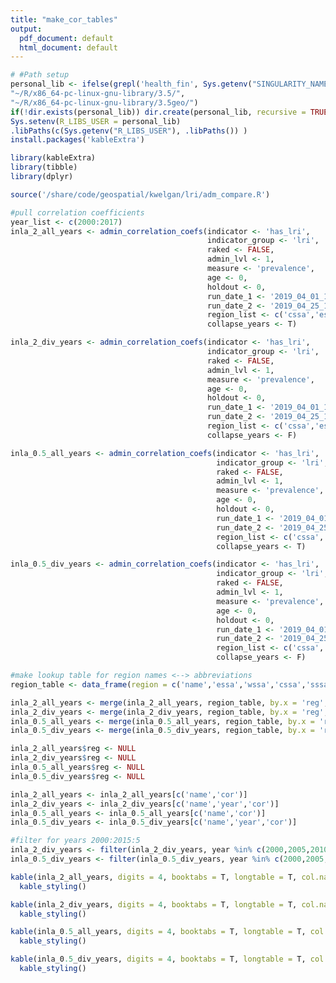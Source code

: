 ```yaml
---
title: "make_cor_tables"
output:
  pdf_document: default
  html_document: default
---
```


```r
# #Path setup
personal_lib <- ifelse(grepl('health_fin', Sys.getenv("SINGULARITY_NAME")) ,
"~/R/x86_64-pc-linux-gnu-library/3.5/",
"~/R/x86_64-pc-linux-gnu-library/3.5geo/")
if(!dir.exists(personal_lib)) dir.create(personal_lib, recursive = TRUE)
Sys.setenv(R_LIBS_USER = personal_lib)
.libPaths(c(Sys.getenv("R_LIBS_USER"), .libPaths()) )
install.packages('kableExtra')

library(kableExtra)
library(tibble)
library(dplyr)

source('/share/code/geospatial/kwelgan/lri/adm_compare.R')
```

```r
#pull correlation coefficients
year_list <- c(2000:2017)
inla_2_all_years <- admin_correlation_coefs(indicator <- 'has_lri',
                                            indicator_group <- 'lri',
                                            raked <- FALSE,
                                            admin_lvl <- 1,
                                            measure <- 'prevalence',
                                            age <- 0,
                                            holdout <- 0,
                                            run_date_1 <- '2019_04_01_15_28_31',
                                            run_date_2 <- '2019_04_25_15_49_17',
                                            region_list <- c('cssa','essa','wssa','name','sssa'),
                                            collapse_years <- T)

inla_2_div_years <- admin_correlation_coefs(indicator <- 'has_lri',
                                            indicator_group <- 'lri',
                                            raked <- FALSE,
                                            admin_lvl <- 1,
                                            measure <- 'prevalence',
                                            age <- 0,
                                            holdout <- 0,
                                            run_date_1 <- '2019_04_01_15_28_31',
                                            run_date_2 <- '2019_04_25_15_49_17',
                                            region_list <- c('cssa','essa','wssa','name','sssa'),
                                            collapse_years <- F)

inla_0.5_all_years <- admin_correlation_coefs(indicator <- 'has_lri',
                                              indicator_group <- 'lri',
                                              raked <- FALSE,
                                              admin_lvl <- 1,
                                              measure <- 'prevalence',
                                              age <- 0,
                                              holdout <- 0,
                                              run_date_1 <- '2019_04_01_15_28_31',
                                              run_date_2 <- '2019_04_25_15_50_13',
                                              region_list <- c('cssa','essa','wssa','name','sssa'),
                                              collapse_years <- T)

inla_0.5_div_years <- admin_correlation_coefs(indicator <- 'has_lri',
                                              indicator_group <- 'lri',
                                              raked <- FALSE,
                                              admin_lvl <- 1,
                                              measure <- 'prevalence',
                                              age <- 0,
                                              holdout <- 0,
                                              run_date_1 <- '2019_04_01_15_28_31',
                                              run_date_2 <- '2019_04_25_15_50_13',
                                              region_list <- c('cssa','essa','wssa','name','sssa'),
                                              collapse_years <- F)
```

```r
#make lookup table for region names <--> abbreviations
region_table <- data_frame(region = c('name','essa','wssa','cssa','sssa'), name = c('Northern Africa','Eastern Sub-Saharan Africa', 'Western Sub-Saharan Africa', 'Central Sub-Saharan Africa', 'Southern Sub-Saharan Africa'))

inla_2_all_years <- merge(inla_2_all_years, region_table, by.x = 'reg', by.y = 'region')
inla_2_div_years <- merge(inla_2_div_years, region_table, by.x = 'reg', by.y = 'region')
inla_0.5_all_years <- merge(inla_0.5_all_years, region_table, by.x = 'reg', by.y = 'region')
inla_0.5_div_years <- merge(inla_0.5_div_years, region_table, by.x = 'reg', by.y = 'region')

inla_2_all_years$reg <- NULL
inla_2_div_years$reg <- NULL
inla_0.5_all_years$reg <- NULL
inla_0.5_div_years$reg <- NULL

inla_2_all_years <- inla_2_all_years[c('name','cor')]
inla_2_div_years <- inla_2_div_years[c('name','year','cor')]
inla_0.5_all_years <- inla_0.5_all_years[c('name','cor')]
inla_0.5_div_years <- inla_0.5_div_years[c('name','year','cor')]

#filter for years 2000:2015:5
inla_2_div_years <- filter(inla_2_div_years, year %in% c(2000,2005,2010,2015))
inla_0.5_div_years <- filter(inla_0.5_div_years, year %in% c(2000,2005,2010,2015))

```

```r
kable(inla_2_all_years, digits = 4, booktabs = T, longtable = T, col.names = c('region', 'correlation coefficient'), caption = 'Correlation between admin 1 prevalence means: double priors (2000-2017)') %>%
  kable_styling()
```

```r
kable(inla_2_div_years, digits = 4, booktabs = T, longtable = T, col.names = c('region', 'year', 'correlation coefficient'), caption = 'Correlation between admin 1 prevalence means: double priors (2000-2017)') %>%
  kable_styling()
```

```r
kable(inla_0.5_all_years, digits = 4, booktabs = T, longtable = T, col.names = c('region', 'correlation coefficient'), caption = 'Correlation between admin 1 prevalence means: half priors (2000-2017)') %>%
  kable_styling()
```

```r
kable(inla_0.5_div_years, digits = 4, booktabs = T, longtable = T, col.names = c('region', 'year', 'correlation coefficient'), caption = 'Correlation between admin 1 prevalence means: half priors (2000-2017)') %>%
  kable_styling()
```


